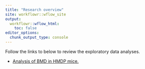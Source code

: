 ```yaml
---
title: "Research overview"
site: workflowr::wflow_site
output:
  workflowr::wflow_html:
    toc: false
editor_options:
  chunk_output_type: console
---
```


Follow the links to below to review the exploratory data analyses.

+ [Analysis of BMD in HMDP mice.](hmdp.html)